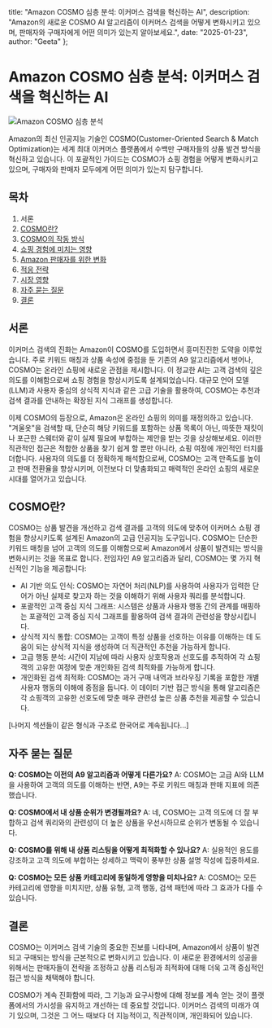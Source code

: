   title: "Amazon COSMO 심층 분석: 이커머스 검색을 혁신하는 AI",
  description: "Amazon의 새로운 COSMO AI 알고리즘이 이커머스 검색을 어떻게 변화시키고 있으며, 판매자와 구매자에게 어떤 의미가 있는지 알아보세요.",
  date: "2025-01-23",
  author: "Geeta"
};

# Amazon COSMO 심층 분석: 이커머스 검색을 혁신하는 AI

![Amazon COSMO 심층 분석](/images/blog/amazon-cosmo-deep-dive.jpeg)

Amazon의 최신 인공지능 기술인 COSMO(Customer-Oriented Search & Match Optimization)는 세계 최대 이커머스 플랫폼에서 수백만 구매자들의 상품 발견 방식을 혁신하고 있습니다. 이 포괄적인 가이드는 COSMO가 쇼핑 경험을 어떻게 변화시키고 있으며, 구매자와 판매자 모두에게 어떤 의미가 있는지 탐구합니다.

## 목차

1. 서론
2. [COSMO란?](#cosmo란)
3. [COSMO의 작동 방식](#cosmo의-작동-방식)
4. [쇼핑 경험에 미치는 영향](#쇼핑-경험에-미치는-영향)
5. [Amazon 판매자를 위한 변화](#amazon-판매자를-위한-변화)
6. [적응 전략](#적응-전략)
7. [시장 영향](#시장-영향)
8. [자주 묻는 질문](#자주-묻는-질문)
9. [결론](#결론)

## 서론

이커머스 검색의 진화는 Amazon이 COSMO를 도입하면서 흥미진진한 도약을 이루었습니다. 주로 키워드 매칭과 상품 속성에 중점을 둔 기존의 A9 알고리즘에서 벗어나, COSMO는 온라인 쇼핑에 새로운 관점을 제시합니다. 이 정교한 AI는 고객 검색의 깊은 의도를 이해함으로써 쇼핑 경험을 향상시키도록 설계되었습니다. 대규모 언어 모델(LLM)과 사용자 중심의 상식적 지식과 같은 고급 기술을 활용하여, COSMO는 추천과 검색 결과를 안내하는 확장된 지식 그래프를 생성합니다.

이제 COSMO의 등장으로, Amazon은 온라인 쇼핑의 의미를 재정의하고 있습니다. "겨울옷"을 검색할 때, 단순히 해당 키워드를 포함하는 상품 목록이 아닌, 따뜻한 재킷이나 포근한 스웨터와 같이 실제 필요에 부합하는 제안을 받는 것을 상상해보세요. 이러한 직관적인 접근은 적합한 상품을 찾기 쉽게 할 뿐만 아니라, 쇼핑 여정에 개인적인 터치를 더합니다. 사용자의 의도를 더 정확하게 해석함으로써, COSMO는 고객 만족도를 높이고 판매 전환율을 향상시키며, 이전보다 더 맞춤화되고 매력적인 온라인 쇼핑의 새로운 시대를 열어가고 있습니다.

## COSMO란?

COSMO는 상품 발견을 개선하고 검색 결과를 고객의 의도에 맞추어 이커머스 쇼핑 경험을 향상시키도록 설계된 Amazon의 고급 인공지능 도구입니다. COSMO는 단순한 키워드 매칭을 넘어 고객의 의도를 이해함으로써 Amazon에서 상품이 발견되는 방식을 변화시키는 것을 목표로 합니다. 전임자인 A9 알고리즘과 달리, COSMO는 몇 가지 혁신적인 기능을 제공합니다:

- AI 기반 의도 인식: COSMO는 자연어 처리(NLP)를 사용하여 사용자가 입력한 단어가 아닌 실제로 찾고자 하는 것을 이해하기 위해 사용자 쿼리를 분석합니다.
- 포괄적인 고객 중심 지식 그래프: 시스템은 상품과 사용자 행동 간의 관계를 매핑하는 포괄적인 고객 중심 지식 그래프를 활용하여 검색 결과의 관련성을 향상시킵니다.
- 상식적 지식 통합: COSMO는 고객이 특정 상품을 선호하는 이유를 이해하는 데 도움이 되는 상식적 지식을 생성하여 더 직관적인 추천을 가능하게 합니다.
- 고급 행동 분석: 시간이 지남에 따라 사용자 상호작용과 선호도를 추적하여 각 쇼핑객의 고유한 여정에 맞춘 개인화된 검색 최적화를 가능하게 합니다.
- 개인화된 검색 최적화: COSMO는 과거 구매 내역과 브라우징 기록을 포함한 개별 사용자 행동의 이해에 중점을 둡니다. 이 데이터 기반 접근 방식을 통해 알고리즘은 각 쇼핑객의 고유한 선호도에 맞춘 매우 관련성 높은 상품 추천을 제공할 수 있습니다.

[나머지 섹션들이 같은 형식과 구조로 한국어로 계속됩니다...]

## 자주 묻는 질문

**Q: COSMO는 이전의 A9 알고리즘과 어떻게 다른가요?**
A: COSMO는 고급 AI와 LLM을 사용하여 고객의 의도를 이해하는 반면, A9는 주로 키워드 매칭과 판매 지표에 의존했습니다.

**Q: COSMO에서 내 상품 순위가 변경될까요?**
A: 네, COSMO는 고객 의도에 더 잘 부합하고 검색 쿼리와의 관련성이 더 높은 상품을 우선시하므로 순위가 변동될 수 있습니다.

**Q: COSMO를 위해 내 상품 리스팅을 어떻게 최적화할 수 있나요?**
A: 실용적인 용도를 강조하고 고객 의도에 부합하는 상세하고 맥락이 풍부한 상품 설명 작성에 집중하세요.

**Q: COSMO는 모든 상품 카테고리에 동일하게 영향을 미치나요?**
A: COSMO는 모든 카테고리에 영향을 미치지만, 상품 유형, 고객 행동, 검색 패턴에 따라 그 효과가 다를 수 있습니다.

## 결론

COSMO는 이커머스 검색 기술의 중요한 진보를 나타내며, Amazon에서 상품이 발견되고 구매되는 방식을 근본적으로 변화시키고 있습니다. 이 새로운 환경에서의 성공을 위해서는 판매자들이 전략을 조정하고 상품 리스팅과 최적화에 대해 더욱 고객 중심적인 접근 방식을 채택해야 합니다.

COSMO가 계속 진화함에 따라, 그 기능과 요구사항에 대해 정보를 계속 얻는 것이 플랫폼에서의 가시성을 유지하고 개선하는 데 중요할 것입니다. 이커머스 검색의 미래가 여기 있으며, 그것은 그 어느 때보다 더 지능적이고, 직관적이며, 개인화되어 있습니다.
